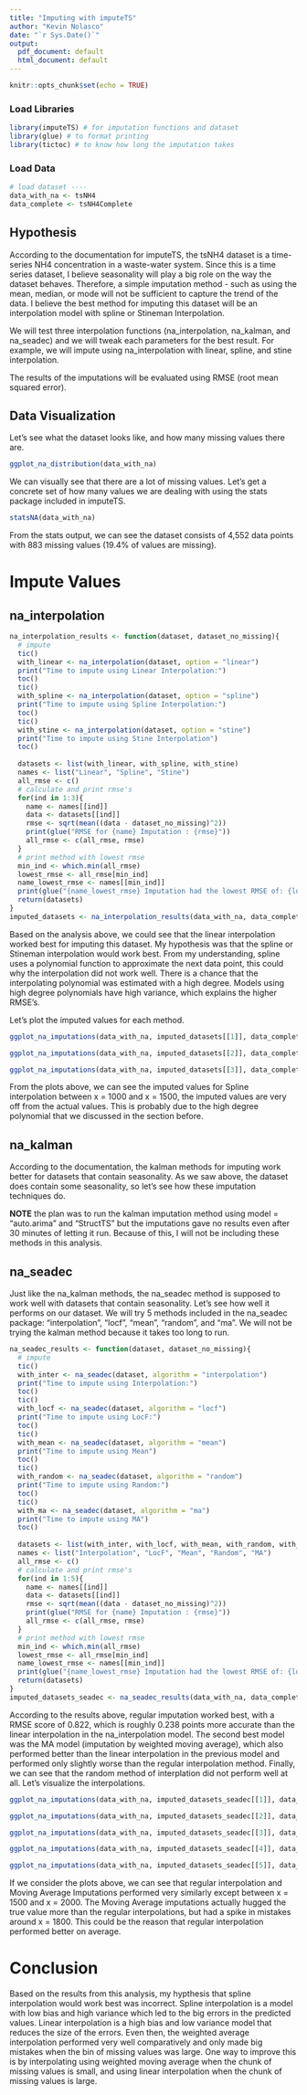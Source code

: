 ```yaml
---
title: "Imputing with imputeTS"
author: "Kevin Nolasco"
date: "`r Sys.Date()`"
output:
  pdf_document: default
  html_document: default
---
```


```r
knitr::opts_chunk$set(echo = TRUE)
```

### Load Libraries

```r
library(imputeTS) # for imputation functions and dataset
library(glue) # to format printing
library(tictoc) # to know how long the imputation takes
```


### Load Data

```r
# load dataset ----
data_with_na <- tsNH4
data_complete <- tsNH4Complete
```

## Hypothesis

According to the documentation for imputeTS, the tsNH4 dataset is a time-series NH4 concentration in a waste-water system. Since this is a time series dataset, I believe seasonality will play a big role on the way the dataset behaves. Therefore, a simple imputation method - such as using the mean, median, or mode will not be sufficient to capture the trend of the data. I believe the best method for imputing this dataset will be an interpolation model with spline or Stineman Interpolation.

We will test three interpolation functions (na_interpolation, na_kalman, and na_seadec) and we will tweak each parameters for the best result. For example, we will impute using na_interpolation with linear, 
spline, and stine interpolation.

The results of the imputations will be evaluated using RMSE (root mean squared error).

## Data Visualization
Let's see what the dataset looks like, and how many missing values there are.

```r
ggplot_na_distribution(data_with_na)

```

We can visually see that there are a lot of missing values. Let's get a concrete set of how many values we are dealing with using the stats package included in imputeTS.

```r
statsNA(data_with_na)
```

From the stats output, we can see the dataset consists of 4,552 data points with 883 missing values (19.4% of values are missing).

# Impute Values

## na_interpolation

```r
na_interpolation_results <- function(dataset, dataset_no_missing){
  # impute
  tic()
  with_linear <- na_interpolation(dataset, option = "linear")
  print("Time to impute using Linear Interpolation:")
  toc()
  tic()
  with_spline <- na_interpolation(dataset, option = "spline")
  print("Time to impute using Spline Interpolation:")
  toc()
  tic()
  with_stine <- na_interpolation(dataset, option = "stine")
  print("Time to impute using Stine Interpolation")
  toc()
  
  datasets <- list(with_linear, with_spline, with_stine)
  names <- list("Linear", "Spline", "Stine")
  all_rmse <- c()
  # calculate and print rmse's
  for(ind in 1:3){
    name <- names[[ind]]
    data <- datasets[[ind]]
    rmse <- sqrt(mean((data - dataset_no_missing)^2))
    print(glue("RMSE for {name} Imputation : {rmse}"))
    all_rmse <- c(all_rmse, rmse)
  }
  # print method with lowest rmse
  min_ind <- which.min(all_rmse)
  lowest_rmse <- all_rmse[min_ind]
  name_lowest_rmse <- names[[min_ind]]
  print(glue("{name_lowest_rmse} Imputation had the lowest RMSE of: {lowest_rmse}"))
  return(datasets)
}
imputed_datasets <- na_interpolation_results(data_with_na, data_complete)
```

Based on the analysis above, we could see that the linear interpolation worked best for imputing this dataset. My hypothesis was that the spline or Stineman interpolation would work best. From my understanding, spline uses a polynomial function to approximate the next data point, this could why the interpolation did not work well. There is a chance that the interpolating polynomial was estimated with a high degree. Models using high degree polynomials have high variance, which explains the higher RMSE's.

Let's plot the imputed values for each method.

```r
ggplot_na_imputations(data_with_na, imputed_datasets[[1]], data_complete, title = "Linear Imputations")

ggplot_na_imputations(data_with_na, imputed_datasets[[2]], data_complete, title = "Spline Imputations")

ggplot_na_imputations(data_with_na, imputed_datasets[[3]], data_complete, title = "Stineman Imputations")

```

From the plots above, we can see the imputed values for Spline interpolation between x = 1000 and x = 1500, the imputed values are very off from the actual values. This is probably due to the high degree polynomial that we discussed in the section before.

## na_kalman

According to the documentation, the kalman methods for imputing work better for datasets that contain seasonality. As we saw above, the dataset does contain some seasonality, so let's see how these imputation techniques do.

**NOTE** the plan was to run the kalman imputation method using model = "auto.arima" and "StructTS" but the imputations gave no results even after 30 minutes of letting it run. Because of this, I will not be including these methods in this analysis.

## na_seadec

Just like the na_kalman methods, the na_seadec method is supposed to work well with datasets that contain seasonality. Let's see how well it performs on our dataset. We will try 5 methods included in the na_seadec package: "interpolation", "locf", "mean", "random", and "ma". We will not be trying the kalman method because it takes too long to run.

```r
na_seadec_results <- function(dataset, dataset_no_missing){
  # impute
  tic()
  with_inter <- na_seadec(dataset, algorithm = "interpolation")
  print("Time to impute using Interpolation:")
  toc()
  tic()
  with_locf <- na_seadec(dataset, algorithm = "locf")
  print("Time to impute using LocF:")
  toc()
  tic()
  with_mean <- na_seadec(dataset, algorithm = "mean")
  print("Time to impute using Mean")
  toc()
  tic()
  with_random <- na_seadec(dataset, algorithm = "random")
  print("Time to impute using Random:")
  toc()
  tic()
  with_ma <- na_seadec(dataset, algorithm = "ma")
  print("Time to impute using MA")
  toc()
  
  datasets <- list(with_inter, with_locf, with_mean, with_random, with_ma)
  names <- list("Interpolation", "LocF", "Mean", "Random", "MA")
  all_rmse <- c()
  # calculate and print rmse's
  for(ind in 1:5){
    name <- names[[ind]]
    data <- datasets[[ind]]
    rmse <- sqrt(mean((data - dataset_no_missing)^2))
    print(glue("RMSE for {name} Imputation : {rmse}"))
    all_rmse <- c(all_rmse, rmse)
  }
  # print method with lowest rmse
  min_ind <- which.min(all_rmse)
  lowest_rmse <- all_rmse[min_ind]
  name_lowest_rmse <- names[[min_ind]]
  print(glue("{name_lowest_rmse} Imputation had the lowest RMSE of: {lowest_rmse}"))
  return(datasets)
}
imputed_datasets_seadec <- na_seadec_results(data_with_na, data_complete)
```

According to the results above, regular imputation worked best, with a RMSE score of 0.822, which is roughly 0.238 points more accurate than the linear interpolation in the na_interpolation model. The second best model was the MA model (imputation by weighted moving average), which also performed better than the linear interpolation in the previous model and performed only slightly worse than the regular interpolation method. Finally, we can  see that the random method of interplation did not perform well at all. Let's visualize the interpolations.



```r
ggplot_na_imputations(data_with_na, imputed_datasets_seadec[[1]], data_complete, title = "Interpolation Imputations")

ggplot_na_imputations(data_with_na, imputed_datasets_seadec[[2]], data_complete, title = "LocF Imputations")

ggplot_na_imputations(data_with_na, imputed_datasets_seadec[[3]], data_complete, title = "Mean Imputations")

ggplot_na_imputations(data_with_na, imputed_datasets_seadec[[4]], data_complete, title = "Random Imputations")

ggplot_na_imputations(data_with_na, imputed_datasets_seadec[[5]], data_complete, title = "Moving Average Imputations")

```

If we consider the plots above, we can see that regular interpolation and Moving Average Imputations performed very similarly except between x = 1500 and x = 2000. The Moving Average imputations actually hugged the true value more than the regular interpolations, but had a spike in mistakes around x = 1800. This could be the reason that regular interpolation performed better on average.

# Conclusion

Based on the results from this analysis, my hypthesis that spline interpolation would work best was incorrect. Spline interpolation is a model with low bias and high variance which led to the big errors in the predicted values. Linear interpolation is a high bias and low variance model that reduces the size of the errors. Even then, the weighted average interpolation performed very well comparatively and only made big mistakes when the bin of missing values was large. One way to improve this is by interpolating using weighted moving average when the chunk of missing values is small, and using linear interpolation when the chunk of missing values is large.